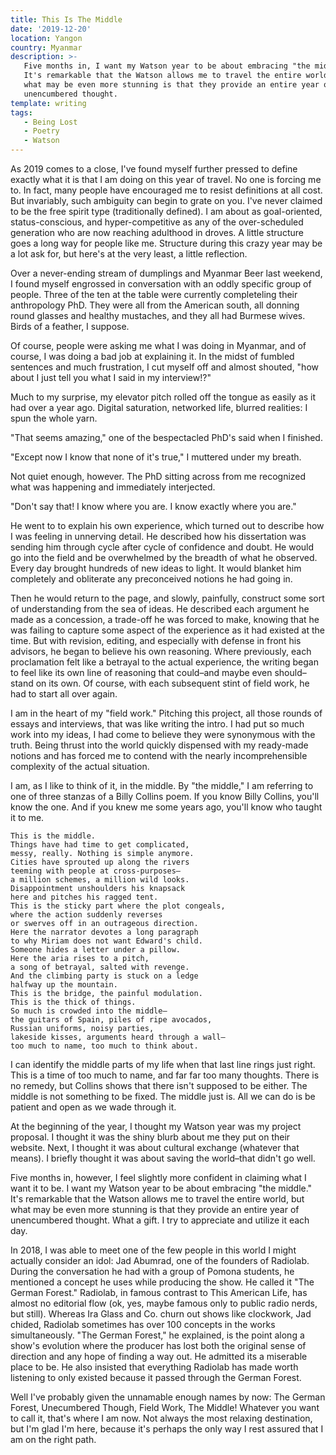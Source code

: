 ```yaml
---
title: This Is The Middle
date: '2019-12-20'
location: Yangon
country: Myanmar
description: >-
   Five months in, I want my Watson year to be about embracing "the middle."
   It's remarkable that the Watson allows me to travel the entire world, but
   what may be even more stunning is that they provide an entire year of
   unencumbered thought.
template: writing
tags:
   - Being Lost
   - Poetry
   - Watson
---
```


As 2019 comes to a close, I've found myself further pressed to define exactly
what it is that I am doing on this year of travel. No one is forcing me to. In
fact, many people have encouraged me to resist definitions at all cost. But
invariably, such ambiguity can begin to grate on you. I've never claimed to be
the free spirit type (traditionally defined). I am about as goal-oriented,
status-conscious, and hyper-competitive as any of the over-scheduled generation
who are now reaching adulthood in droves. A little structure goes a long way for
people like me. Structure during this crazy year may be a lot ask for, but
here's at the very least, a little reflection.

Over a never-ending stream of dumplings and Myanmar Beer last weekend, I found
myself engrossed in conversation with an oddly specific group of people. Three
of the ten at the table were currently completeling their anthropology PhD. They
were all from the American south, all donning round glasses and healthy
mustaches, and they all had Burmese wives. Birds of a feather, I suppose.

Of course, people were asking me what I was doing in Myanmar, and of course, I
was doing a bad job at explaining it. In the midst of fumbled sentences and much
frustration, I cut myself off and almost shouted, "how about I just tell you
what I said in my interview!?"

Much to my surprise, my elevator pitch rolled off the tongue as easily as it had
over a year ago. Digital saturation, networked life, blurred realities: I spun
the whole yarn.

"That seems amazing," one of the bespectacled PhD's said when I finished.

"Except now I know that none of it's true," I muttered under my breath.

Not quiet enough, however. The PhD sitting across from me recognized what was
happening and immediately interjected.

"Don't say that! I know where you are. I know exactly where you are."

He went to to explain his own experience, which turned out to describe how I was
feeling in unnerving detail. He described how his dissertation was sending him
through cycle after cycle of confidence and doubt. He would go into the field
and be overwhelmed by the breadth of what he observed. Every day brought
hundreds of new ideas to light. It would blanket him completely and obliterate
any preconceived notions he had going in.

Then he would return to the page, and slowly, painfully, construct some sort of
understanding from the sea of ideas. He described each argument he made as a
concession, a trade-off he was forced to make, knowing that he was failing to
capture some aspect of the experience as it had existed at the time. But with
revision, editing, and especially with defense in front his advisors, he began
to believe his own reasoning. Where previously, each proclamation felt like a
betrayal to the actual experience, the writing began to feel like its own line
of reasoning that could–and maybe even should– stand on its own. Of course, with
each subsequent stint of field work, he had to start all over again.

I am in the heart of my "field work." Pitching this project, all those rounds of
essays and interviews, that was like writing the intro. I had put so much work
into my ideas, I had come to believe they were synonymous with the truth. Being
thrust into the world quickly dispensed with my ready-made notions and has
forced me to contend with the nearly incomprehensible complexity of the actual
situation.

I am, as I like to think of it, in the middle. By "the middle," I am referring
to one of three stanzas of a Billy Collins poem. If you know Billy Collins,
you'll know the one. And if you knew me some years ago, you'll know who taught
it to me.

    This is the middle.
    Things have had time to get complicated,
    messy, really. Nothing is simple anymore.
    Cities have sprouted up along the rivers
    teeming with people at cross-purposes—
    a million schemes, a million wild looks.
    Disappointment unshoulders his knapsack
    here and pitches his ragged tent.
    This is the sticky part where the plot congeals,
    where the action suddenly reverses
    or swerves off in an outrageous direction.
    Here the narrator devotes a long paragraph
    to why Miriam does not want Edward's child.
    Someone hides a letter under a pillow.
    Here the aria rises to a pitch,
    a song of betrayal, salted with revenge.
    And the climbing party is stuck on a ledge
    halfway up the mountain.
    This is the bridge, the painful modulation.
    This is the thick of things.
    So much is crowded into the middle—
    the guitars of Spain, piles of ripe avocados,
    Russian uniforms, noisy parties,
    lakeside kisses, arguments heard through a wall—
    too much to name, too much to think about.

I can identify the middle parts of my life when that last line rings just right.
This is a time of too much to name, and far far too many thoughts. There is no
remedy, but Collins shows that there isn't supposed to be either. The middle is
not something to be fixed. The middle just is. All we can do is be patient and
open as we wade through it.

At the beginning of the year, I thought my Watson year was my project proposal.
I thought it was the shiny blurb about me they put on their website. Next, I
thought it was about cultural exchange (whatever that means). I briefly thought
it was about saving the world–that didn't go well.

Five months in, however, I feel slightly more confident in claiming what I want
it to be. I want my Watson year to be about embracing "the middle." It's
remarkable that the Watson allows me to travel the entire world, but what may be
even more stunning is that they provide an entire year of unencumbered thought.
What a gift. I try to appreciate and utilize it each day.

In 2018, I was able to meet one of the few people in this world I might actually
consider an idol: Jad Abumrad, one of the founders of Radiolab. During the
conversation he had with a group of Pomona students, he mentioned a concept he
uses while producing the show. He called it "The German Forest." Radiolab, in
famous contrast to This American Life, has almost no editorial flow (ok, yes,
maybe famous only to public radio nerds, but still). Whereas Ira Glass and Co.
churn out shows like clockwork, Jad chided, Radiolab sometimes has over 100
concepts in the works simultaneously. "The German Forest," he explained, is the
point along a show's evolution where the producer has lost both the original
sense of direction and any hope of finding a way out. He admitted its a
miserable place to be. He also insisted that everything Radiolab has made worth
listening to only existed because it passed through the German Forest.

Well I've probably given the unnamable enough names by now: The German Forest,
Unecumbered Though, Field Work, The Middle! Whatever you want to call it, that's
where I am now. Not always the most relaxing destination, but I'm glad I'm here,
because it's perhaps the only way I rest assured that I am on the right path.
